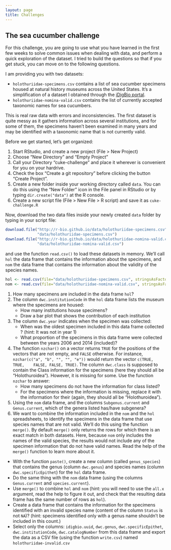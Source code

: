 ```yaml
---
layout: page
title: Challenges
---
```


## The sea cucumber challenge

For this challenge, you are going to use what you have learned in the first few
weeks to solve common issues when dealing with data, and perform a quick
exploration of the dataset. I tried to build the questions so that if you get
stuck, you can move on to the following questions.

I am providing you with two datasets:

- `holothuriidae-specimens.csv` contains a list of sea cucumber specimens housed
  at natural history museums across the United States. It's a simplification of
  a dataset I obtained through the
  [iDigBio portal](https://www.idigbio.org/portal).
- `holothuriidae-nomina-valid.csv` contains the list of currently accepted
  taxonomic names for sea cucumbers.

This is real raw data with errors and inconsistencies. The first dataset is
quite messy as it gathers information across several institutions, and for some
of them, the specimens haven't been examined in many years and may be identified
with a taxonomic name that is not currently valid.

Before we get started, let's get organized:

1. Start RStudio, and create a new project (File > New Project)
1. Choose "New Directory" and "Empty Project"
1. Call your Directory "cuke-challenge" and place it wherever is convenient for
   you on your hardrive.
1. Check the box "Create a git repository" before clicking the button "Create
   Project".
1. Create a new folder inside your working directory called `data`. You can do
   this using the "New Folder" icon in the File panel in RStudio or by typing
   `dir.create("data")` at the R console.
1. Create a new script file (File > New File > R script) and save it as
   `cuke-challenge.R`

Now, download the two data files inside your newly created `data` folder by
typing in your script file:

```r
download.file("http://r-bio.github.io/data/holothuriidae-specimens.csv",
              "data/holothuriidae-specimens.csv")
download.file("http://r-bio.github.io/data/holothuriidae-nomina-valid.csv",
              "data/holothuriidae-nomina-valid.csv")
```

and use the function `read.csv()` to load these datasets in memory. We'll call
`hol` the data frame that contains the information about the specimens, and
`nom` the data frame that contains the information about the validity of the
species names.

```r
hol <- read.csv(file="data/holothuriidae-specimens.csv", stringsAsFactors=FALSE)
nom <- read.csv(file="data/holothuriidae-nomina-valid.csv", stringsAsFactors=FALSE)
```

1. How many specimens are included in the data frame `hol`?
1. The column `dwc.institutionCode` in the `hol` data frame lists the museum
   where the specimens are housed:
   - How many institutions house specimens?
   - Draw a bar plot that shows the contribution of each institution
1. The column `dwc.year` indicates when the specimen was collected:
   - When was the oldest specimen included in this data frame collected ? (hint:
     It was not in year 1)
   - What proportion of the specimens in this data frame were collected between
     the years 2006 and 2014 (included)?
1. The function `nzchar()` on a vector returns `TRUE` for the positions of the
   vectors that are not empty, and `FALSE` otherwise. For instance,
   `nzchar(c("a", "b", "", "", "e"))` would return the vector `c(TRUE, TRUE,
   FALSE, FALSE, TRUE)`. The column `dwc.class` is supposed to contain the Class
   information for the specimens (here they should all be
   "Holothuroidea"). However, it is missing for some. Use the function `nzchar`
   to answer:
   - How many specimens do not have the information for class listed?
   - For the specimens where the information is missing, replace it with the
     information for their (again, they should all be "Holothuroidea").
1. Using the `nom` data frame, and the columns `Subgenus.current` and
   `Genus.current`, which of the genera listed has/have subgenera?
1. We want to combine the information included in the `nom` and the `hol`
  spreadsheets, to identify the specimens in the data frame that use species
  names that are not valid. We'll do this using the function `merge()`. By
  default `merge()` only returns the rows for which there is an exact match in
  both datasets. Here, because `nom` only includes the names of the valid
  species, the results would not include any of the specimen information that do
  not have valid names. Read the help of the `merge()` function to learn more
  about it.
  - With the function `paste()`, create a new column (called `genus_species`)
    that contains the genus (column `dwc.genus`) and species names (column
    `dwc.specificEpithet`) for the `hol` data frame.
  - Do the same thing with the `nom` data frame (using the columns
    `Genus.current` and `species.current`).
  - Use `merge()` to combine `hol` and `nom` (hint: you will need to use the
    `all.x` argument, read the help to figure it out, and check that the
    resulting data frame has the same number of rows as `hol`).
  - Create a data frame that contains the information for the specimens
    identified with an invalid species name (content of the column `Status` is
    not `NA`)? (hint: specimens identified only with a genus name shouldn't be
    included in this count.)
  - Select only the columns: `idigbio.uuid`, `dwc.genus`, `dwc.specificEpithet`,
    `dwc.institutionCode`, `dwc.catalogNumber` from this data frame and export
    the data as a CSV file (using the function `write.csv`) named
    `holothuriidae-invalid.csv`


<!---

```r
## How many specimens?
nrow(hol)

## How many institutions house specimens?
length(unique(hol$dwc.institutionCode))

## Barplot that shows the contribution of each institution:
barplot(table(hol$dwc.institutionCode))

## When was the oldest specimen collected?
min(hol$dwc.year[hol$dwc.year > 1700], na.rm=TRUE)

## What is the proportion of speicmens collected between 2006 and 2014
sum(hol$dwc.year >= 2006 & hol$dwc.year <= 2014, na.rm=TRUE)/nrow(hol) # for all specimens
sum(hol$dwc.year >= 2006 & hol$dwc.year <= 2014, na.rm=TRUE)/sum(!is.na(hol$dwc.year)) # for all specimens with a year

## How many specimens are missing the "Class" data?
sum(!nzchar(hol$dwc.class))

## Add the missing data
hol$dwc.class[!nzchar(hol$dwc.class)] <- "Holothuroidea"

## Which of the genera listed have subgenera?
unique(nom$Genus.current[nzchar(nom$Subgenus.current)])

## Combine the two data frames
hol[["genus_species"]] <- paste(hol$dwc.genus, hol$dwc.specificEpithet)
nom[["genus_species"]] <- paste(nom$Genus.current, nom$species.current)
hol_combined <- merge(hol, nom, all.x=TRUE)
nrow(hol_combined) == nrow(hol)

## How many specimens are identified with currently invalid species names?
hol_invalid <- subset(hol_combined, is.na(Status) & nzchar(dwc.specificEpithet))
write.csv(hol_invalid[, c("idigbio.uuid", "dwc.genus", "dwc.specificEpithet", "dwc.institutionCode", "dwc.catalogNumber")],
          file="holothuriidae-invalid.csv", row.names=FALSE)
```

--->
